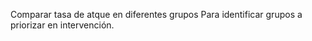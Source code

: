 Comparar tasa de atque en diferentes grupos 
Para identificar grupos a priorizar en intervención.  
